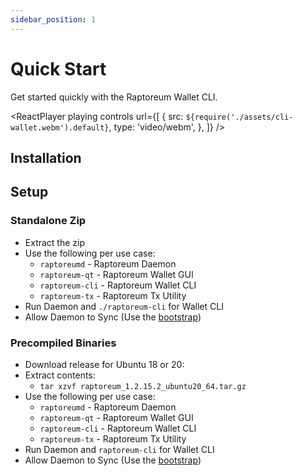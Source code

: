 ```yaml
---
sidebar_position: 1
---
```



# Quick Start

Get started quickly with the Raptoreum Wallet CLI.

<ReactPlayer
  playing
  controls
  url={[
    {
      src: `${require('./assets/cli-wallet.webm').default}`,
      type: 'video/webm',
    },
  ]}
/>

## Installation

<Tabs>
  <TabItem value="windows" label="Windows" default>
    <ReleaseWidget releaseType="windows-cli" />
  </TabItem>
  <TabItem value="unixlinux" label="Unix / Linux">
    <ReleaseWidget releaseType="ubuntu" />
  </TabItem>
</Tabs>

## Setup

### Standalone Zip

- Extract the zip
- Use the following per use case:
  - `raptoreumd` - Raptoreum Daemon
  - `raptoreum-qt` - Raptoreum Wallet GUI
  - `raptoreum-cli` - Raptoreum Wallet CLI
  - `raptoreum-tx` - Raptoreum Tx Utility
- Run Daemon and `./raptoreum-cli` for Wallet CLI
- Allow Daemon to Sync (Use the [bootstrap](/docs/wallet/bootstrap))

### Precompiled Binaries

- Download release for Ubuntu 18 or 20:
- Extract contents:
  - `tar xzvf raptoreum_1.2.15.2_ubuntu20_64.tar.gz`
- Use the following per use case:
  - `raptoreumd` - Raptoreum Daemon
  - `raptoreum-qt` - Raptoreum Wallet GUI
  - `raptoreum-cli` - Raptoreum Wallet CLI
  - `raptoreum-tx` - Raptoreum Tx Utility
- Run Daemon and `raptoreum-cli` for Wallet CLI
- Allow Daemon to Sync (Use the [bootstrap](/docs/wallet/bootstrap))
